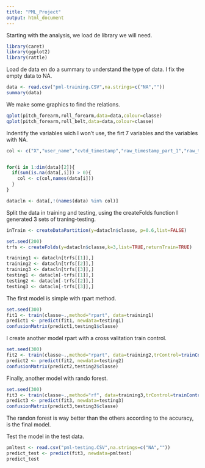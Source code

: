 ```yaml
---
title: "PML_Project"
output: html_document
---
```


Starting with the analysis, we load de library we will need.

```r
library(caret)
library(ggplot2)
library(rattle)
```

Load de data en do a summary to understand the type of data. I fix the empty data to NA.

```r
data <- read.csv("pml-training.CSV",na.strings=c("NA",""))
summary(data)
```

We make some graphics to find the relations.

```r
qplot(pitch_forearm,roll_forearm,data=data,colour=classe)
qplot(pitch_forearm,roll_belt,data=data,colour=classe)
```

Indentify the variables wich I won't use, the firt 7 variables and the variables with NA.
```r
col <- c("X","user_name","cvtd_timestamp","raw_timestamp_part_1","raw_timestamp_part_2","new_window","num_window")


for(i in 1:dim(data)[2]){
  if(sum(is.na(data[,i])) > 0){
    col <- c(col,names(data[i]))
  }
}

datacln <- data[,!(names(data) %in% col)]

```

Split the data in training and testing, using the  createFolds function I generated 3 sets of traning-testing.

```r
inTrain <- createDataPartition(y=datacln$classe, p=0.6,list=FALSE)

set.seed(200)
trfs <- createFolds(y=datacln$classe,k=3,list=TRUE,returnTrain=TRUE)

training1 <- datacln[trfs[[1]],]
training2 <- datacln[trfs[[2]],]
training3 <- datacln[trfs[[3]],]
testing1 <- datacln[-trfs[[1]],]
testing2 <- datacln[-trfs[[2]],]
testing3 <- datacln[-trfs[[3]],]
```

The first model is simple with rpart method.
```r
set.seed(300)
fit1 <- train(classe~.,method="rpart", data=training1)
predict1 <- predict(fit1, newdata=testing1)
confusionMatrix(predict1,testing1$classe)
```

I create another model rpart with a cross valitation train control.
```r
set.seed(300)
fit2 <- train(classe~.,method="rpart", data=training2,trControl=trainControl(method="cv",number=4))
predict2 <- predict(fit2, newdata=testing2)
confusionMatrix(predict2,testing2$classe)
```

Finally, another model with rando forest.
```r
set.seed(300)
fit3 <- train(classe~.,method="rf", data=training3,trControl=trainControl(method="cv",number=4), preProcess=c("center", "scale"))
predict3 <- predict(fit3, newdata=testing3)
confusionMatrix(predict3,testing3$classe)

```

The randon forest is way better than the others according to the accuracy, is the final model.


Test the model in the test data.

```r
pmltest <- read.csv("pml-testing.CSV",na.strings=c("NA",""))
predict_test <- predict(fit3, newdata=pmltest)
predict_test

```

